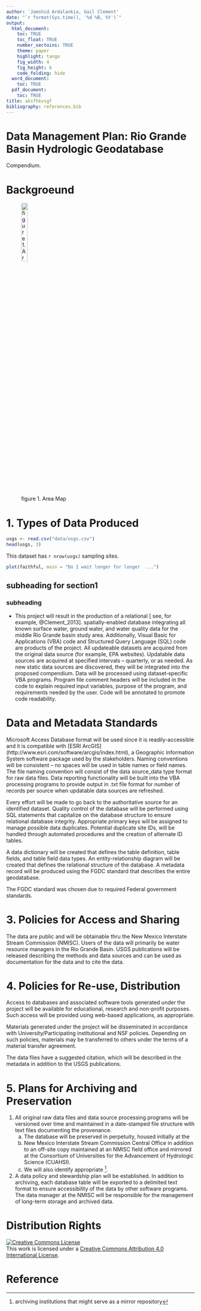 ```yaml
---
author: 'Jamshid Ardalankia, Gail Clement'
date: "`r format(Sys.time(), '%d %B, %Y')`"
output:
  html_document:
    toc: TRUE
    toc_float: TRUE
    number_sectoins: TRUE
    theme: paper
    highlight: tango
    fig_width: 4
    fig_height: 6
    code_folding: hide
  word_document:
    toc: TRUE
  pdf_document:
    toc: TRUE
title: aksfhkvsgf
bibliography: references.bib
---
```


# Data Management Plan: Rio Grande Basin Hydrologic Geodatabase
Compendium.

# Backgroeund {-}

 ![figure 1. Area Map](img/rio-grande-basin.png){width=20%}

# 1.  Types of Data Produced

```r
usgs <- read.csv("data/usgs.csv")
head(usgs, 3)
```

This dataset has `r nrow(usgs)` sampling sites.

```r
plot(faithful, main = "Do I wait longer for longer  ...")
```


## subheading for section1
### subheading
- This project will result in the production of a relational [ see, for example, @Clement_2013].
spatially-enabled database integrating all known surface water, ground
water, and water quality data for the middle Rio Grande basin study
area.
Additionally, Visual Basic for Applications (VBA) code and
Structured Query Language (SQL) code are products of the project. All
updateable datasets are acquired from the original data source (for
example, EPA websites).
Updatable data sources are acquired at specified
intervals – quarterly, or as needed. As new static data sources are
discovered, they will be integrated into the proposed compendium.
Data will be processed using dataset‐specific VBA programs. Program file
comment headers will be included in the code to explain required input
variables, purpose of the program, and requirements needed by the user.
Code will be annotated to promote code readability.

# Data and Metadata Standards {-}

Microsoft Access Database format will be used since it is
readily-accessible and it is compatible with [ESRI ArcGIS]
(http://www.esri.com/software/arcgis/index.html), a Geographic
Information System software package used by the stakeholders. Naming
conventions will be consistent – no spaces will be used in table names
or field names. The file naming convention will consist of the data
source\_data type format for raw data files. Data reporting
functionality will be built into the VBA processing programs to provide
output in .txt file format for number of records per source when
updatable data sources are refreshed.

Every effort will be made to go back to the authoritative source for an
identified dataset. Quality control of the database will be performed
using SQL statements that capitalize on the database structure to ensure
relational database integrity. Appropriate primary keys will be assigned
to manage possible data duplicates. Potential duplicate site IDs, will
be handled through automated procedures and the creation of alternate ID
tables.

A data dictionary will be created that defines the table definition,
table fields, and table field data types. An entity-relationship diagram
will be created that defines the relational structure of the database. A
metadata record will be produced using the FGDC standard that describes
the entire geodatabase.

The FGDC standard was chosen due to required Federal government
standards.

# 3.  Policies for Access and Sharing

The data are public and will be obtainable thru the New Mexico
Interstate Stream Commission (NMISC). Users of the data will primarily
be water resource managers in the Rio Grande Basin. USGS publications
will be released describing the methods and data sources and can be used
as documentation for the data and to cite the data.

# 4.  Policies for Re-use, Distribution

Access to databases and associated software tools generated under the
project will be available for educational, research and non-profit
purposes. Such access will be provided using web-based applications, as
appropriate.

Materials generated under the project will be disseminated in accordance
with University/Participating institutional and NSF policies. Depending
on such policies, materials may be transferred to others under the terms
of a material transfer agreement.

The data files have a suggested citation, which will be described in the
metadata in addition to the USGS publications.

# 5.  Plans for Archiving and Preservation

 1. All original raw data files and data source processing programs will be
versioned over time and maintained in a date-stamped file structure with
text files documenting the provenance. 
    a. The database will be preserved in
perpetuity, housed initially at the 
    a. New Mexico Interstate Stream
Commission Central Office in addition to an off-site copy maintained at
an NMISC field office and mirrored at the Consortium of Universities for
the Advancement of Hydrologic Science (CUAHSI).
    a. We will also identify
appropriate ^[archiving institutions that might serve as a mirror
repository].
1. A data policy and stewardship plan will be established. In
addition to archiving, each database table will be exported to a
delimited text format to ensure accessibility of the data by other
software programs. The data manager at the NMISC will be responsible for
the management of long-term storage and archived data.


# Distribution Rights

<a rel="license" href="http://creativecommons.org/licenses/by/4.0/"><img alt="Creative Commons License" style="border-width:0" src="https://i.creativecommons.org/l/by/4.0/88x31.png" /></a><br />This work is licensed under a <a rel="license" href="http://creativecommons.org/licenses/by/4.0/">Creative Commons Attribution 4.0 International License</a>.



# Reference {-}